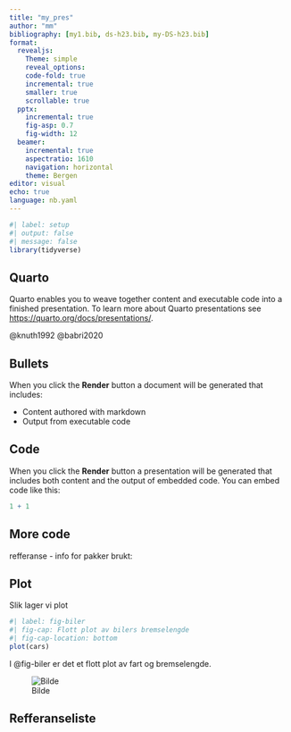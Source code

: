```yaml
---
title: "my_pres"
author: "mm"
bibliography: [my1.bib, ds-h23.bib, my-DS-h23.bib]
format:
  revealjs:
    Theme: simple
    reveal_options:
    code-fold: true
    incremental: true
    smaller: true
    scrollable: true
  pptx: 
    incremental: true
    fig-asp: 0.7
    fig-width: 12
  beamer: 
    incremental: true
    aspectratio: 1610
    navigation: horizontal
    theme: Bergen
editor: visual
echo: true
language: nb.yaml
---
```


```r
#| label: setup
#| output: false
#| message: false
library(tidyverse)
```

## Quarto

Quarto enables you to weave together content and executable code into a finished presentation.
To learn more about Quarto presentations see <https://quarto.org/docs/presentations/>.

@knuth1992 @babri2020

## Bullets

When you click the **Render** button a document will be generated that includes:

-   Content authored with markdown
-   Output from executable code

## Code

When you click the **Render** button a presentation will be generated that includes both content and the output of embedded code.
You can embed code like this:

```r
1 + 1
```

## More code

refferanse - info for pakker brukt:

## Plot

Slik lager vi plot

```r
#| label: fig-biler
#| fig-cap: Flott plot av bilers bremselengde
#| fig-cap-location: bottom
plot(cars)
```

I @fig-biler er det et flott plot av fart og bremselengde.

![Bilde](images/Skjermbilde%202023-08-31%20134230.png){fig-align="center"}

## Refferanseliste

::: {#refs}
:::
